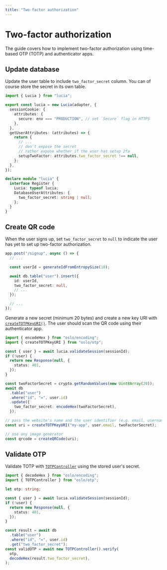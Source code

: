 ```yaml
---
title: "Two-factor authorization"
---
```


# Two-factor authorization

The guide covers how to implement two-factor authorization using time-based OTP (TOTP) and authenticator apps.

## Update database

Update the user table to include `two_factor_secret` column. You can of course store the secret in its own table.

```ts
import { Lucia } from "lucia";

export const lucia = new Lucia(adapter, {
  sessionCookie: {
    attributes: {
      secure: env === "PRODUCTION", // set `Secure` flag in HTTPS
    },
  },
  getUserAttributes: (attributes) => {
    return {
      // ...
      // don't expose the secret
      // rather expose whether if the user has setup 2fa
      setupTwoFactor: attributes.two_factor_secret !== null,
    };
  },
});

declare module "lucia" {
  interface Register {
    Lucia: typeof lucia;
    DatabaseUserAttributes: {
      two_factor_secret: string | null;
    };
  }
}
```

## Create QR code

When the user signs up, set `two_factor_secret` to `null` to indicate the user has yet to set up two-factor authorization.

```ts
app.post("/signup", async () => {
  // ...

  const userId = generateIdFromEntropySize(10);

  await db.table("user").insert({
    id: userId,
    two_factor_secret: null,
    // ...
  });

  // ...
});
```

Generate a new secret (minimum 20 bytes) and create a new key URI with [`createTOTPKeyURI()`](https://oslo.js.org/reference/otp/createTOTPKeyURI). The user should scan the QR code using their authenticator app.

```ts
import { encodeHex } from "oslo/encoding";
import { createTOTPKeyURI } from "oslo/otp";

const { user } = await lucia.validateSession(sessionId);
if (!user) {
  return new Response(null, {
    status: 401,
  });
}

const twoFactorSecret = crypto.getRandomValues(new Uint8Array(20));
await db
  .table("user")
  .where("id", "=", user.id)
  .update({
    two_factor_secret: encodeHex(twoFactorSecret),
  });

// pass the website's name and the user identifier (e.g. email, username)
const uri = createTOTPKeyURI("my-app", user.email, twoFactorSecret);

// use any image generator
const qrcode = createQRCode(uri);
```

## Validate OTP

Validate TOTP with [`TOTPController`](https://oslo.js.org/reference/otp/TOTPController) using the stored user's secret.

```ts
import { decodeHex } from "oslo/encoding";
import { TOTPController } from "oslo/otp";

let otp: string;

const { user } = await lucia.validateSession(sessionId);
if (!user) {
  return new Response(null, {
    status: 401,
  });
}

const result = await db
  .table("user")
  .where("id", "=", user.id)
  .get("two_factor_secret");
const validOTP = await new TOTPController().verify(
  otp,
  decodeHex(result.two_factor_secret),
);
```

